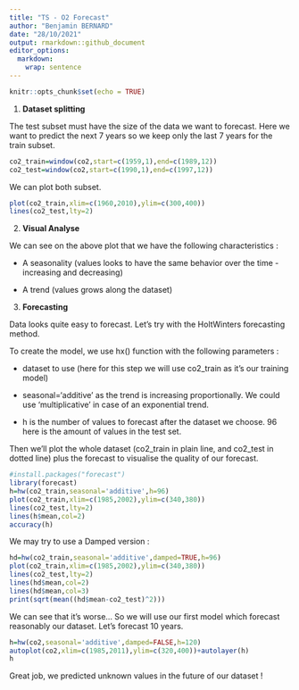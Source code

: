 ---
title: "TS - O2 Forecast"
author: "Benjamin BERNARD"
date: "28/10/2021"
output: rmarkdown::github_document
editor_options: 
  markdown: 
    wrap: sentence
---

```{r setup, include=FALSE}
knitr::opts_chunk$set(echo = TRUE)
```

1.  **Dataset splitting**

The test subset must have the size of the data we want to forecast.
Here we want to predict the next 7 years so we keep only the last 7 years for the train subset.

```{r}
co2_train=window(co2,start=c(1959,1),end=c(1989,12))
co2_test=window(co2,start=c(1990,1),end=c(1997,12))
```

We can plot both subset.

```{r}
plot(co2_train,xlim=c(1960,2010),ylim=c(300,400))
lines(co2_test,lty=2)
```

2.  **Visual Analyse**

We can see on the above plot that we have the following characteristics :

-   A seasonality (values looks to have the same behavior over the time - increasing and decreasing)

-   A trend (values grows along the dataset)

3.  **Forecasting**

Data looks quite easy to forecast.
Let's try with the HoltWinters forecasting method.

To create the model, we use hx() function with the following parameters :

-   dataset to use (here for this step we will use co2_train as it's our training model)

-   seasonal='additive' as the trend is increasing proportionally.
    We could use 'multiplicative' in case of an exponential trend.

-   h is the number of values to forecast after the dataset we choose.
    96 here is the amount of values in the test set.

Then we'll plot the whole dataset (co2_train in plain line, and co2_test in dotted line) plus the forecast to visualise the quality of our forecast.

```{r}
#install.packages("forecast")
library(forecast)
h=hw(co2_train,seasonal='additive',h=96)
plot(co2_train,xlim=c(1985,2002),ylim=c(340,380))
lines(co2_test,lty=2)
lines(h$mean,col=2)
accuracy(h)
```

We may try to use a Damped version :

```{r}
hd=hw(co2_train,seasonal='additive',damped=TRUE,h=96)
plot(co2_train,xlim=c(1985,2002),ylim=c(340,380))
lines(co2_test,lty=2)
lines(hd$mean,col=2)
lines(hd$mean,col=3)
print(sqrt(mean((hd$mean-co2_test)^2)))
```

We can see that it's worse... So we will use our first model which forecast reasonably our dataset.
Let's forecast 10 years.

```{r}
h=hw(co2,seasonal='additive',damped=FALSE,h=120)
autoplot(co2,xlim=c(1985,2011),ylim=c(320,400))+autolayer(h)
h
```

Great job, we predicted unknown values in the future of our dataset !
